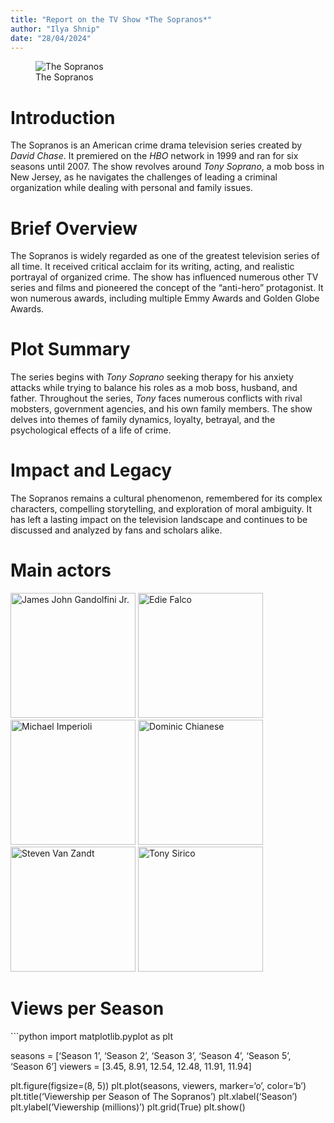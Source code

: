 ```yaml
---
title: "Report on the TV Show *The Sopranos*"
author: "Ilya Shnip"
date: "28/04/2024"
---
```


![The Sopranos](the-sopranos-25th-anniversary-ka.jpg.avif)

# **Introduction**

The Sopranos is an American crime drama television series created by *David Chase*. 
It premiered on the *HBO* network in 1999 and ran for six seasons until 2007.
The show revolves around *Tony Soprano*, a mob boss in New Jersey, as he navigates 
the challenges of leading a criminal organization while dealing with personal 
and family issues.

# **Brief Overview**

The Sopranos is widely regarded as one of the greatest television series of all time. 
It received critical acclaim for its writing, acting, and realistic portrayal of 
organized crime. The show has influenced numerous other TV series and films and 
pioneered the concept of the "anti-hero" protagonist. 
It won numerous awards, including multiple Emmy Awards and Golden Globe Awards.

# **Plot Summary**

The series begins with *Tony Soprano* seeking therapy for his anxiety attacks 
while trying to balance his roles as a mob boss, husband, and father. 
Throughout the series, *Tony* faces numerous conflicts with rival mobsters, 
government agencies, and his own family members. 
The show delves into themes of family dynamics, loyalty, betrayal, and the 
psychological effects of a life of crime.

# **Impact and Legacy**

The Sopranos remains a cultural phenomenon, remembered for its complex characters, 
compelling storytelling, and exploration of moral ambiguity. 
It has left a lasting impact on the television landscape and continues to be 
discussed and analyzed by fans and scholars alike.

# **Main actors**

::: {layout="[[1,1,1], [1,1,1]]"}
<img src="James_Gandolfini_@_Toronto_International_Film_Festival_2011.jpg" alt="James John Gandolfini Jr." width="200" height="200"/>
<img src="lin-wang.png" alt="Edie Falco" width="200" height="200"/>
<img src="Chris_Moltisanti.jpg" alt="Michael Imperioli" width="200" height="200"/>
<img src="Dominic_Chianese_(cropped).jpg" alt="Dominic Chianese" width="200" height="200"/>
<img src="Smwknd-steven-van-zandt-3814.jpg" alt="Steven Van Zandt" width="200" height="200"/>
<img src="David_Chase_and_Tony_Sirico,_May_2000_(cropped).jpg" alt="Tony Sirico" width="200" height="200"/>
:::

# **Views per Season**

```python

import matplotlib.pyplot as plt

seasons = ['Season 1', 'Season 2', 'Season 3', 'Season 4', 'Season 5', 'Season 6']
viewers = [3.45, 8.91, 12.54, 12.48, 11.91, 11.94]

plt.figure(figsize=(8, 5))
plt.plot(seasons, viewers, marker='o', color='b')
plt.title('Viewership per Season of The Sopranos')
plt.xlabel('Season')
plt.ylabel('Viewership (millions)')
plt.grid(True)
plt.show()

